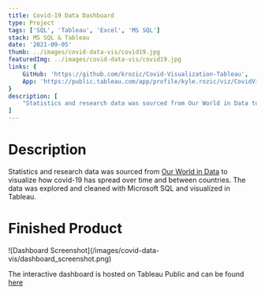 ```yaml
---
title: Covid-19 Data Dashboard
type: Project
tags: ['SQL', 'Tableau', 'Excel', 'MS SQL']
stack: MS SQL & Tableau
date: '2021-09-05'
thumb: ../images/covid-data-vis/covid19.jpg
featuredImg: ../images/covid-data-vis/covid19.jpg
links: {
	GitHub: 'https://github.com/krozic/Covid-Visualization-Tableau',
	App: 'https://public.tableau.com/app/profile/kyle.rozic/viz/CovidVisualization_16319417831480/Dashboard1?publish=yes'
}
description: [
	"Statistics and research data was sourced from Our World in Data to visualize how covid-19 has spread over time and between countries. The data was explored and cleaned with Microsoft SQL and visualized in Tableau."
]
---
```


# Description

Statistics and research data was sourced from [Our World in Data](https://ourworldindata.org/covid-deaths) to visualize how covid-19 has spread over time and between countries. The data was explored and cleaned with Microsoft SQL and visualized in Tableau.

# Finished Product

<div id='image'>
	![Dashboard Screenshot](/images/covid-data-vis/dashboard_screenshot.png)
</div>

The interactive dashboard is hosted on Tableau Public and can be found [here](https://public.tableau.com/app/profile/kyle.rozic/viz/CovidVisualization_16319417831480/Dashboard1?publish=yes)